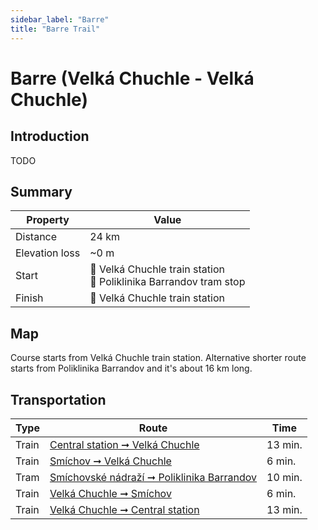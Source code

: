 ```yaml
---
sidebar_label: "Barre"
title: "Barre Trail"
---
```


# Barre (Velká Chuchle - Velká Chuchle)

## Introduction

TODO

## Summary

| Property | Value |
| --- | --- |
| Distance | 24 km |
| Elevation loss | ~0 m |
| Start | 📍 Velká Chuchle train station <br /> 📍 Poliklinika Barrandov tram stop |
| Finish | 📍 Velká Chuchle train station |

## Map

Course starts from Velká Chuchle train station. Alternative shorter route starts from Poliklinika Barrandov and it's about 16 km long.

<MapyCzEmbeddedPath id="remogukudo"></MapyCzEmbeddedPath>

## Transportation

| Type | Route | Time |
| --- | --- | --- |
| Train | [Central station ➞ Velká Chuchle](https://idos.idnes.cz/vlakyautobusymhdvse/spojeni/vysledky/?f=Praha%20hl.n.&fc=100003&t=Praha-Velk%C3%A1%20Chuchle&tc=100003&direct=true&af=true&trt=150,151,152,153&fcs=3 "See timetable" ) | 13 min. |
| Train | [Smíchov ➞ Velká Chuchle](https://idos.idnes.cz/vlakyautobusymhdvse/spojeni/vysledky/?f=Praha-Sm%C3%ADchov&fc=100003&t=Praha-Velk%C3%A1%20Chuchle&tc=100003&direct=true&af=true&trt=150,151,152,153&fcs=3 "See timetable" ) | 6 min. |
| Tram | [Smíchovské nádraží ➞ Poliklinika Barrandov](https://idos.idnes.cz/vlakyautobusymhdvse/spojeni/vysledky/?f=Sm%C3%ADchovsk%C3%A9%20n%C3%A1dra%C5%BE%C3%AD&fc=301003&t=Poliklinika%20Barrandov&tc=301003&direct=true "See timetable" ) | 10 min. |
| Train | [Velká Chuchle ➞ Smíchov](https://idos.idnes.cz/vlakyautobusymhdvse/spojeni/vysledky/?f=Praha-Velk%C3%A1%20Chuchle&fc=100003&t=Praha%20hl.n.&tc=100003&direct=true&af=true&trt=150,151,152,153&fcs=3 "See timetable" ) | 6 min. |
| Train | [Velká Chuchle ➞ Central station](https://idos.idnes.cz/vlakyautobusymhdvse/spojeni/vysledky/?f=Praha-Velk%C3%A1%20Chuchle&fc=100003&t=Praha-Sm%C3%ADchov&tc=100003&direct=true&af=true&trt=150,151,152,153&fcs=3 "See timetable" ) | 13 min. |
